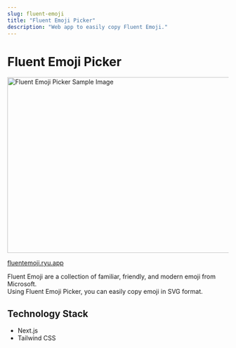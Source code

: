```yaml
---
slug: fluent-emoji
title: "Fluent Emoji Picker"
description: "Web app to easily copy Fluent Emoji."
---
```



# Fluent Emoji Picker

<Image
  src={fluentEmoji}
  alt="Fluent Emoji Picker Sample Image"
  width="900px"
  height="400px"
  loading="eager"
  decoding="auto"
/>

[fluentemoji.ryu.app](https://fluentemoji.ryu.app/)

Fluent Emoji are a collection of familiar, friendly, and modern emoji from Microsoft.  
Using Fluent Emoji Picker, you can easily copy emoji in SVG format.

## Technology Stack

- Next.js
- Tailwind CSS
